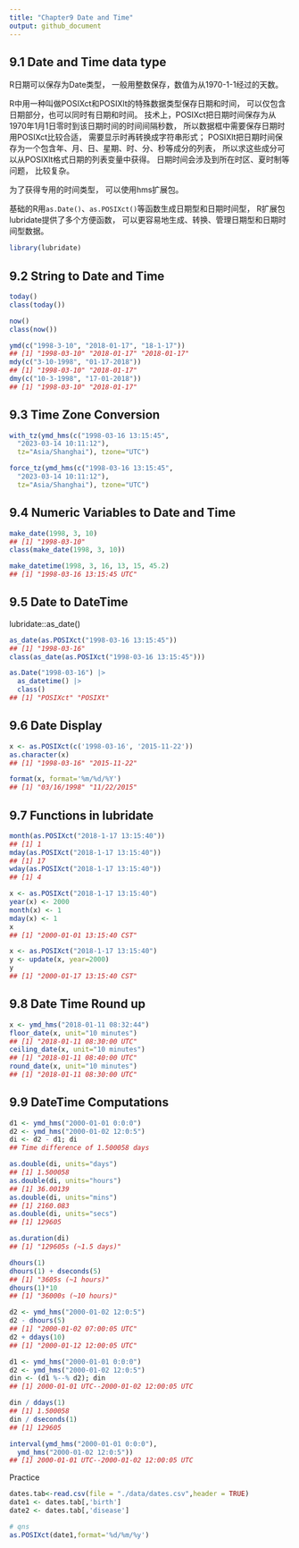 ```yaml
---
title: "Chapter9 Date and Time"
output: github_document
---
```


## 9.1 Date and Time data type

R日期可以保存为Date类型， 一般用整数保存，数值为从1970-1-1经过的天数。

R中用一种叫做POSIXct和POSIXlt的特殊数据类型保存日期和时间， 可以仅包含日期部分，也可以同时有日期和时间。 技术上，POSIXct把日期时间保存为从1970年1月1日零时到该日期时间的时间间隔秒数， 所以数据框中需要保存日期时用POSIXct比较合适， 需要显示时再转换成字符串形式； POSIXlt把日期时间保存为一个包含年、月、日、星期、时、分、秒等成分的列表， 所以求这些成分可以从POSIXlt格式日期的列表变量中获得。 日期时间会涉及到所在时区、夏时制等问题， 比较复杂。

为了获得专用的时间类型， 可以使用hms扩展包。

基础的R用`as.Date()`、`as.POSIXct()`等函数生成日期型和日期时间型， R扩展包lubridate提供了多个方便函数， 可以更容易地生成、转换、管理日期型和日期时间型数据。

```r
library(lubridate)
```

## 9.2 String to Date and Time

```r
today()
class(today())
```

```r
now()
class(now())
```

```r
ymd(c("1998-3-10", "2018-01-17", "18-1-17"))
## [1] "1998-03-10" "2018-01-17" "2018-01-17"
mdy(c("3-10-1998", "01-17-2018"))
## [1] "1998-03-10" "2018-01-17"
dmy(c("10-3-1998", "17-01-2018"))
## [1] "1998-03-10" "2018-01-17"
```

## 9.3 Time Zone Conversion

```r
with_tz(ymd_hms(c("1998-03-16 13:15:45", 
  "2023-03-14 10:11:12"),
  tz="Asia/Shanghai"), tzone="UTC")
```

```r
force_tz(ymd_hms(c("1998-03-16 13:15:45", 
  "2023-03-14 10:11:12"),
  tz="Asia/Shanghai"), tzone="UTC")
```

## 9.4 Numeric Variables to Date and Time

```r
make_date(1998, 3, 10)
## [1] "1998-03-10"
class(make_date(1998, 3, 10))
```

```r
make_datetime(1998, 3, 16, 13, 15, 45.2)
## [1] "1998-03-16 13:15:45 UTC"

```

## 9.5 Date to DateTime

lubridate::as_date()

```r
as_date(as.POSIXct("1998-03-16 13:15:45"))
## [1] "1998-03-16"
class(as_date(as.POSIXct("1998-03-16 13:15:45")))
```

```r
as.Date("1998-03-16") |>
  as_datetime() |> 
  class()
## [1] "POSIXct" "POSIXt"
```

## 9.6 Date Display

```r
x <- as.POSIXct(c('1998-03-16', '2015-11-22'))
as.character(x)
## [1] "1998-03-16" "2015-11-22"
```

```r
format(x, format='%m/%d/%Y')
## [1] "03/16/1998" "11/22/2015"
```

## 9.7 Functions in lubridate

```r
month(as.POSIXct("2018-1-17 13:15:40"))
## [1] 1
mday(as.POSIXct("2018-1-17 13:15:40"))
## [1] 17
wday(as.POSIXct("2018-1-17 13:15:40"))
## [1] 4
```

```r
x <- as.POSIXct("2018-1-17 13:15:40")
year(x) <- 2000
month(x) <- 1
mday(x) <- 1
x
## [1] "2000-01-01 13:15:40 CST"
```

```r
x <- as.POSIXct("2018-1-17 13:15:40")
y <- update(x, year=2000)
y
## [1] "2000-01-17 13:15:40 CST"
```

## 9.8 Date Time Round up

```r
x <- ymd_hms("2018-01-11 08:32:44")
floor_date(x, unit="10 minutes")
## [1] "2018-01-11 08:30:00 UTC"
ceiling_date(x, unit="10 minutes")
## [1] "2018-01-11 08:40:00 UTC"
round_date(x, unit="10 minutes")
## [1] "2018-01-11 08:30:00 UTC"
```

## 9.9 DateTime Computations

```r
d1 <- ymd_hms("2000-01-01 0:0:0")
d2 <- ymd_hms("2000-01-02 12:0:5")
di <- d2 - d1; di
## Time difference of 1.500058 days
```

```r
as.double(di, units="days")
## [1] 1.500058
as.double(di, units="hours")
## [1] 36.00139
as.double(di, units="mins")
## [1] 2160.083
as.double(di, units="secs")
## [1] 129605
```

```r
as.duration(di)
## [1] "129605s (~1.5 days)"
```

```r
dhours(1)
dhours(1) + dseconds(5)
## [1] "3605s (~1 hours)"
dhours(1)*10
## [1] "36000s (~10 hours)"
```

```r
d2 <- ymd_hms("2000-01-02 12:0:5")
d2 - dhours(5)
## [1] "2000-01-02 07:00:05 UTC"
d2 + ddays(10)
## [1] "2000-01-12 12:00:05 UTC"
```

```r
d1 <- ymd_hms("2000-01-01 0:0:0")
d2 <- ymd_hms("2000-01-02 12:0:5")
din <- (d1 %--% d2); din
## [1] 2000-01-01 UTC--2000-01-02 12:00:05 UTC
```

```r
din / ddays(1)
## [1] 1.500058
din / dseconds(1)
## [1] 129605
```

```r
interval(ymd_hms("2000-01-01 0:0:0"), 
  ymd_hms("2000-01-02 12:0:5"))
## [1] 2000-01-01 UTC--2000-01-02 12:00:05 UTC
```

Practice

```r
dates.tab<-read.csv(file = "./data/dates.csv",header = TRUE)
date1 <- dates.tab[,'birth']
date2 <- dates.tab[,'disease']
```

```r
# qns
as.POSIXct(date1,format='%d/%m/%y')
```
